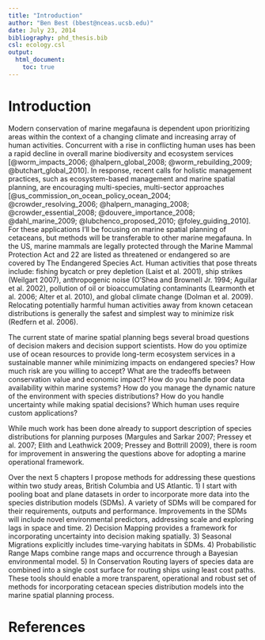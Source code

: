 ```yaml
---
title: "Introduction"
author: "Ben Best (bbest@nceas.ucsb.edu)"
date: July 23, 2014
bibliography: phd_thesis.bib
csl: ecology.csl
output:
  html_document:
    toc: true
---
```


# Introduction

Modern conservation of marine megafauna is dependent upon prioritizing areas within the context of a changing climate and increasing array of human activities. Concurrent with a rise in conflicting human uses has been a rapid decline in overall marine biodiversity and ecosystem services [@worm_impacts_2006; @halpern_global_2008; @worm_rebuilding_2009; @butchart_global_2010]. In response, recent calls for holistic management practices, such as ecosystem-based management and marine spatial planning, are encouraging multi-species, multi-sector approaches [@us_commission_on_ocean_policy_ocean_2004; @crowder_resolving_2006; @halpern_managing_2008; @crowder_essential_2008; @douvere_importance_2008; @dahl_marine_2009; @lubchenco_proposed_2010; @foley_guiding_2010]. For these applications I’ll be focusing on marine spatial planning of cetaceans, but methods will be transferable to other marine megafauna. In the US, marine mammals are legally protected through the Marine Mammal Protection Act and 22 are listed as threatened or endangered so are covered by The Endangered Species Act. Human activities that pose threats include: fishing bycatch or prey depletion (Laist et al. 2001), ship strikes (Weilgart 2007), anthropogenic noise (O’Shea and Brownell Jr. 1994; Aguilar et al. 2002), pollution of oil or bioaccumulating contaminants (Learmonth et al. 2006; Alter et al. 2010), and global climate change (Dolman et al. 2009). Relocating potentially harmful human activities away from known cetacean distributions is generally the safest and simplest way to minimize risk (Redfern et al. 2006).

The current state of marine spatial planning begs several broad questions of decision makers and decision support scientists. How do you optimize use of ocean resources to provide long-term ecosystem services in a sustainable manner while minimizing impacts on endangered species?  How much risk are you willing to accept?  What are the tradeoffs between conservation value and economic impact?  How do you handle poor data availability within marine systems?  How do you manage the dynamic nature of the environment with species distributions?  How do you handle uncertainty while making spatial decisions?  Which human uses require custom applications?

While much work has been done already to support description of species distributions for planning purposes (Margules and Sarkar 2007; Pressey et al. 2007; Elith and Leathwick 2009; Pressey and Bottrill 2009), there is room for improvement in answering the questions above for adopting a marine operational framework.

Over the next 5 chapters I propose methods for addressing these questions within two study areas, British Columbia and US Atlantic. 1) I start with pooling boat and plane datasets in order to incorporate more data into the species distribution models (SDMs). A variety of SDMs will be compared for their requirements, outputs and performance. Improvements in the SDMs will include novel environmental predictors, addressing scale and exploring lags in space and time. 2) Decision Mapping provides a framework for incorporating uncertainty into decision making spatially. 3) Seasonal Migrations explicitly includes time-varying habitats in SDMs. 4) Probabilistic Range Maps combine range maps and occurrence through a Bayesian environmental model. 5) In Conservation Routing layers of species data are combined into a single cost surface for routing ships using least cost paths. These tools should enable a more transparent, operational and robust set of methods for incorporating cetacean species distribution models into the marine spatial planning process.

# References
